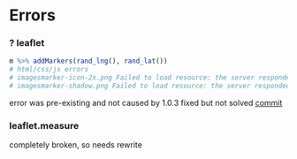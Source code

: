 # Errors

### ? leaflet


```r
m %>% addMarkers(rand_lng(), rand_lat())
# html/css/js errors
# imagesmarker-icon-2x.png Failed to load resource: the server responded with a status of 403 (Forbidden)
# imagesmarker-shadow.png Failed to load resource: the server responded with a status of 403 (Forbidden)
```

error was pre-existing and not caused by 1.0.3
fixed but not solved [commit](https://github.com/timelyportfolio/leaflet/commit/4b841f02c399a206c84642a42e5eb189498f9b65)


### leaflet.measure

completely broken, so needs rewrite
